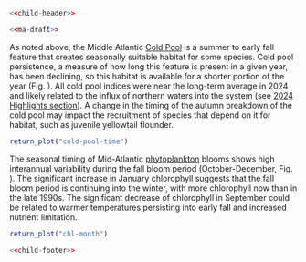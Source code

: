 ```r
<<child-header>>
```

```r
<<ma-draft>>
```

As noted above, the Middle Atlantic [Cold Pool](https://noaa-edab.github.io/catalog/cold_pool.html) is a summer to early fall feature that creates seasonally suitable habitat for some species. Cold pool persistence, a measure of how long this feature is present in a given year, has been declining, so this habitat is available for a shorter portion of the year (Fig. \ref{fig:cold-pool-time}). All cold pool indices were near the long-term average in 2024 and likely related to the influx of northern waters into the system (see [2024 Highlights section](#highlights)). A change in the timing of the autumn breakdown of the cold pool may impact the recruitment of species that depend on it for habitat, such as juvenile yellowtail flounder.  

```r
return_plot("cold-pool-time")
```

The seasonal timing of Mid-Atlantic [phytoplankton](https://noaa-edab.github.io/catalog/chl_pp.html) blooms shows high interannual variability during the fall bloom period (October-December, Fig. \ref{fig:chl-month}).  The significant increase in January chlorophyll suggests that the fall bloom period is continuing into the winter, with more chlorophyll now than in the late 1990s. The significant decrease of chlorophyll in September could be related to warmer temperatures persisting into early fall and increased nutrient limitation.

```r
return_plot("chl-month")
```

```r
<<child-footer>>
```